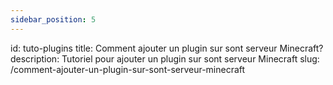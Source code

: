 ```yaml
---
sidebar_position: 5
---
```

id: tuto-plugins
title: Comment ajouter un plugin sur sont serveur Minecraft?
description: Tutoriel pour ajouter un plugin sur sont serveur Minecraft
slug: /comment-ajouter-un-plugin-sur-sont-serveur-minecraft